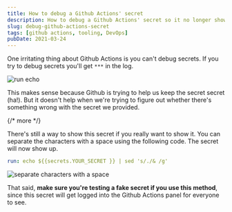 ```yaml
---
title: How to debug a Github Actions' secret
description: How to debug a Github Actions' secret so it no longer shows ***.
slug: debug-github-actions-secret
tags: [github actions, tooling, DevOps]
pubDate: 2021-03-24
---
```


One irritating thing about Github Actions is you can't debug secrets. If you try to debug secrets you'll get `***` in the log.

<Image
  src="/assets/2021/debug-github-actions-secret/run-echo.png"
  alt="run echo"
/>

This makes sense because Github is trying to help us keep the secret secret (ha!). But it doesn't help when we're trying to figure out whether there's something wrong with the secret we provided.

{/* more */}

There's still a way to show this secret if you really want to show it. You can separate the characters with a space using the following code. The secret will now show up.

```yaml
run: echo ${{secrets.YOUR_SECRET }} | sed 's/./& /g'
```

<Image
  src="/assets/2021/debug-github-actions-secret/separate-characters.png"
  alt="separate characters with a space"
/>

That said, **make sure you're testing a fake secret if you use this method**, since this secret will get logged into the Github Actions panel for everyone to see.
